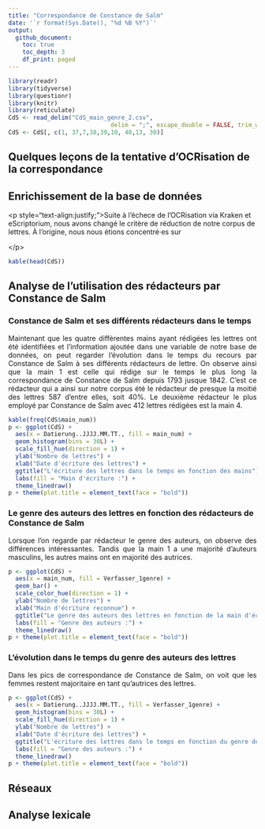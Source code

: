 ```yaml
---
title: "Correspondance de Constance de Salm"
date: '`r format(Sys.Date(), "%d %B %Y")`'
output: 
  github_document:
    toc: true
    toc_depth: 3
    df_print: paged
---
```


```r
library(readr)
library(tidyverse)
library(questionr)
library(knitr)
library(reticulate)
CdS <- read_delim("CdS_main_genre_2.csv", 
                             delim = ";", escape_double = FALSE, trim_ws = TRUE)
CdS <- CdS[, c(1, 37,7,38,39,10, 40,13, 30)]

```

## Quelques leçons de la tentative d'OCRisation de la correspondance

## Enrichissement de la base de données

\<p style="text-align:justify;"\>Suite à l'échece de l'OCRisation via Kraken et eScriptorium, nous avons changé le critère de réduction de notre corpus de lettres. À l'origine, nous nous étions concentré·es sur

\</p\>

```r
kable(head(CdS))

```

## Analyse de l'utilisation des rédacteurs par Constance de Salm

### Constance de Salm et ses différents rédacteurs dans le temps

<p style="text-align:justify;"> Maintenant que les quatre différentes mains ayant rédigées les lettres ont été identifiées et l'information ajoutée dans une variable de notre base de données, on peut regarder l'évolution dans le temps du recours par Constance de Salm à ses différents rédacteurs de lettre. On observe ainsi que la main 1 est celle qui rédige sur le temps le plus long la correspondance de Constance de Salm depuis 1793 jusque 1842. C'est ce rédacteur qui a ainsi sur notre corpus été le rédacteur de presque la moitié des lettres 587 d'entre elles, soit 40%. Le deuxième rédacteur le plus employé par Constance de Salm avec 412 lettres rédigées est la main 4.</p>

```r
kable(freq(CdS$main_num))
p <- ggplot(CdS) +
  aes(x = Datierung..JJJJ.MM.TT., fill = main_num) +
  geom_histogram(bins = 30L) +
  scale_fill_hue(direction = 1) +
  ylab("Nombre de lettres") +
  xlab("Date d'écriture des lettres") +
  ggtitle("L'écriture des lettres dans le temps en fonction des mains") +
  labs(fill = "Main d'écriture :") +
  theme_linedraw()
p + theme(plot.title = element_text(face = "bold"))
```

### Le genre des auteurs des lettres en fonction des rédacteurs de Constance de Salm

<p style="text-align:justify;">Lorsque l'on regarde par rédacteur le genre des auteurs, on observe des différences intéressantes. Tandis que la main 1 a une majorité d'auteurs masculins, les autres mains ont en majorité des autrices. </p>

```r
p <- ggplot(CdS) +
  aes(x = main_num, fill = Verfasser_1genre) +
  geom_bar() +
  scale_color_hue(direction = 1) +
  ylab("Nombre de lettres") +
  xlab("Main d'écriture reconnue") +
  ggtitle("Le genre des auteurs des lettres en fonction de la main d'écriture :") +
  labs(fill = "Genre des auteurs :") +
  theme_linedraw()
p + theme(plot.title = element_text(face = "bold"))
```

### L'évolution dans le temps du genre des auteurs des lettres

<p style="text-align:justify;">Dans les pics de correspondance de Constance de Salm, on voit que les femmes restent majoritaire en tant qu'autrices des lettres.</p>

```r
p <- ggplot(CdS) +
  aes(x = Datierung..JJJJ.MM.TT., fill = Verfasser_1genre) +
  geom_histogram(bins = 30L) +
  scale_fill_hue(direction = 1) +
  ylab("Nombre de lettres") +
  xlab("Date d'écriture des lettres") +
  ggtitle("L'écriture des lettres dans le temps en fonction du genre des auteurs") +
  labs(fill = "Genre des auteurs :") +
  theme_linedraw()
p + theme(plot.title = element_text(face = "bold"))
```

## Réseaux

## Analyse lexicale 
